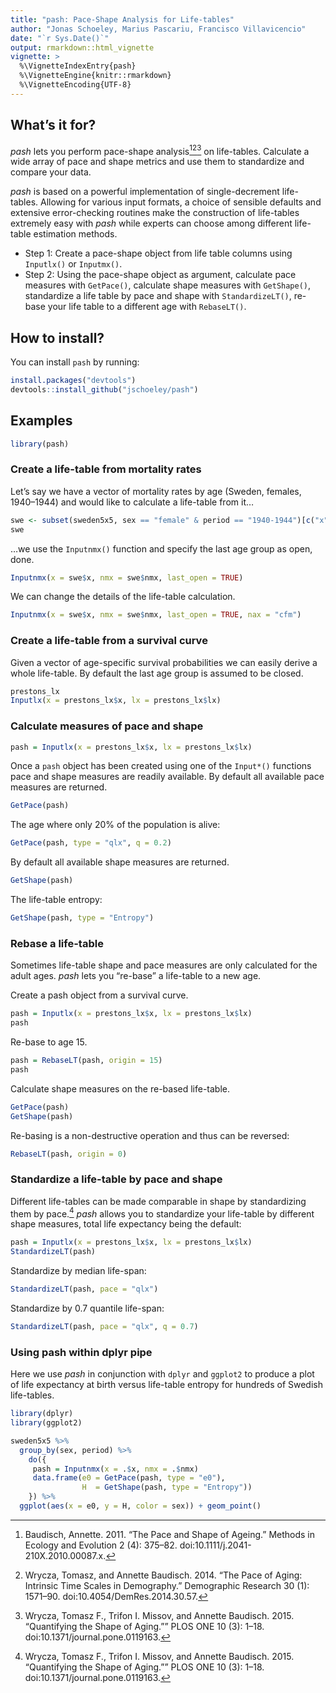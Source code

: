 ```yaml
---
title: "pash: Pace-Shape Analysis for Life-tables"
author: "Jonas Schoeley, Marius Pascariu, Francisco Villavicencio"
date: "`r Sys.Date()`"
output: rmarkdown::html_vignette
vignette: >
  %\VignetteIndexEntry{pash}
  %\VignetteEngine{knitr::rmarkdown}
  %\VignetteEncoding{UTF-8}
---
```


What's it for?
--------------

*pash* lets you perform pace-shape analysis[^1][^2][^3] on life-tables. Calculate a wide array of pace and shape metrics and use them to standardize and compare your data.

*pash* is based on a powerful implementation of single-decrement life-tables. Allowing for various input formats, a choice of sensible defaults and extensive error-checking routines make the construction of life-tables extremely easy with *pash* while experts can choose among different life-table estimation methods.

- Step 1: Create a pace-shape object from life table columns using `Inputlx()` or `Inputmx()`.
- Step 2: Using the pace-shape object as argument, calculate pace measures with `GetPace()`, calculate shape measures with `GetShape()`, standardize a life table by pace and shape with `StandardizeLT()`, re-base your life table to a different age with `RebaseLT()`.

[^1]: Baudisch, Annette. 2011. "The Pace and Shape of Ageing." Methods in Ecology and Evolution 2 (4): 375–82. doi:10.1111/j.2041-210X.2010.00087.x.
[^2]: Wrycza, Tomasz, and Annette Baudisch. 2014. "The Pace of Aging: Intrinsic Time Scales in Demography." Demographic Research 30 (1): 1571–90. doi:10.4054/DemRes.2014.30.57.
[^3]: Wrycza, Tomasz F., Trifon I. Missov, and Annette Baudisch. 2015. "Quantifying the Shape of Aging."" PLOS ONE 10 (3): 1–18. doi:10.1371/journal.pone.0119163.

How to install?
---------------

You can install `pash` by running:

```r
install.packages("devtools")
devtools::install_github("jschoeley/pash")
```

Examples
--------

```r
library(pash)
```

### Create a life-table from mortality rates

Let's say we have a vector of mortality rates by age (Sweden, females, 1940--1944) and would like to calculate a life-table from it...

```r
swe <- subset(sweden5x5, sex == "female" & period == "1940-1944")[c("x", "nmx")]
swe
```

...we use the `Inputnmx()` function and specify the last age group as open, done.

```r
Inputnmx(x = swe$x, nmx = swe$nmx, last_open = TRUE)
```

We can change the details of the life-table calculation.

```r
Inputnmx(x = swe$x, nmx = swe$nmx, last_open = TRUE, nax = "cfm")
```

### Create a life-table from a survival curve

Given a vector of age-specific survival probabilities we can easily derive a whole life-table. By default the last age group is assumed to be closed.

```r
prestons_lx
Inputlx(x = prestons_lx$x, lx = prestons_lx$lx)
```

### Calculate measures of pace and shape

```r
pash = Inputlx(x = prestons_lx$x, lx = prestons_lx$lx)
```

Once a `pash` object has been created using one of the `Input*()` functions pace and shape measures are readily available. By default all available pace measures are returned.

```r
GetPace(pash)
```

The age where only 20% of the population is alive:

```r
GetPace(pash, type = "qlx", q = 0.2)
```

By default all available shape measures are returned.

```r
GetShape(pash)
```

The life-table entropy:

```r
GetShape(pash, type = "Entropy")
```

### Rebase a life-table

Sometimes life-table shape and pace measures are only calculated for the adult ages. *pash* lets you "re-base" a life-table to a new age.

Create a pash object from a survival curve.

```r
pash = Inputlx(x = prestons_lx$x, lx = prestons_lx$lx)
pash
```

Re-base to age 15.

```r
pash = RebaseLT(pash, origin = 15)
pash
```

Calculate shape measures on the re-based life-table.

```r
GetPace(pash)
GetShape(pash)
```

Re-basing is a non-destructive operation and thus can be reversed:

```r
RebaseLT(pash, origin = 0)
```

### Standardize a life-table by pace and shape

Different life-tables can be made comparable in shape by standardizing them by pace.[^3] *pash* allows you to standardize your life-table by different shape measures, total life expectancy being the default:

```r
pash = Inputlx(x = prestons_lx$x, lx = prestons_lx$lx)
StandardizeLT(pash)
```

Standardize by median life-span:

```r
StandardizeLT(pash, pace = "qlx")
```

Standardize by 0.7 quantile life-span:

```r
StandardizeLT(pash, pace = "qlx", q = 0.7)
```

### Using pash within dplyr pipe

Here we use *pash* in conjunction with `dplyr` and `ggplot2` to produce a plot of life expectancy at birth versus life-table entropy for hundreds of Swedish life-tables.

```r
library(dplyr)
library(ggplot2)

sweden5x5 %>%
  group_by(sex, period) %>%
    do({
     pash = Inputnmx(x = .$x, nmx = .$nmx)
     data.frame(e0 = GetPace(pash, type = "e0"),
                H  = GetShape(pash, type = "Entropy"))
    }) %>%
  ggplot(aes(x = e0, y = H, color = sex)) + geom_point()
```

